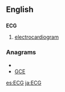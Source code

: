 ==English==

==={{initialism}}===
'''ECG'''

# {{cardiology}} [[electrocardiogram]]

===Anagrams===
* {{alphagram|ceg}}
* [[GCE#English|GCE]]


[[es:ECG]]
[[ja:ECG]]